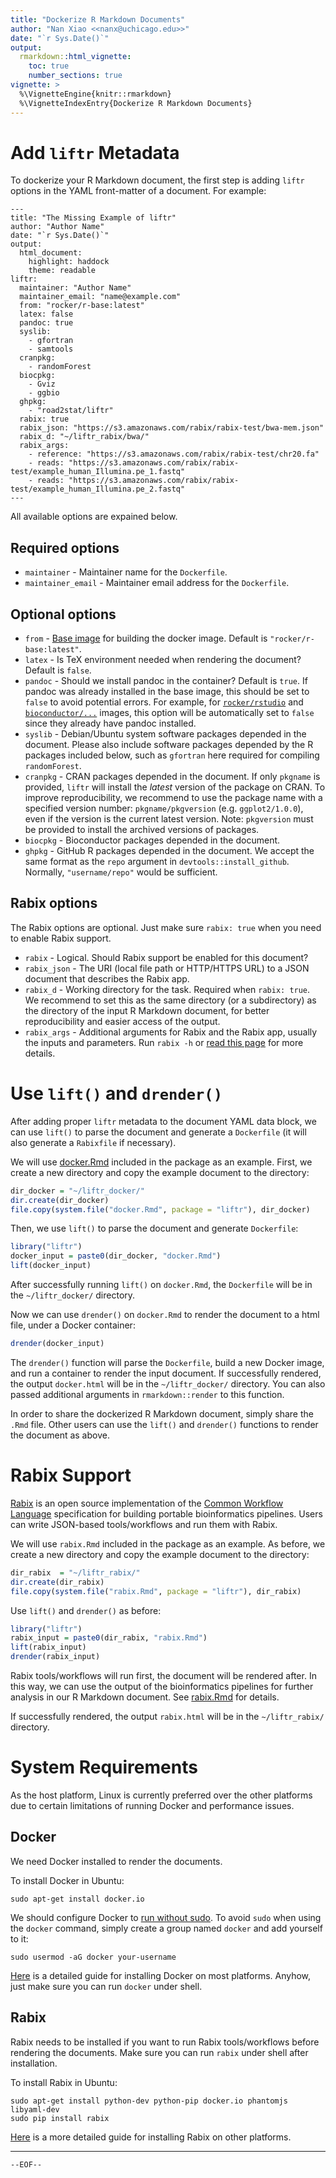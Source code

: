 ```yaml
---
title: "Dockerize R Markdown Documents"
author: "Nan Xiao <<nanx@uchicago.edu>>"
date: "`r Sys.Date()`"
output:
  rmarkdown::html_vignette:
    toc: true
    number_sections: true
vignette: >
  %\VignetteEngine{knitr::rmarkdown}
  %\VignetteIndexEntry{Dockerize R Markdown Documents}
---
```


# Add `liftr` Metadata

To dockerize your R Markdown document, the first step is adding `liftr` options in the YAML front-matter of a document. For example:

```
---
title: "The Missing Example of liftr"
author: "Author Name"
date: "`r Sys.Date()`"
output:
  html_document:
    highlight: haddock
    theme: readable
liftr:
  maintainer: "Author Name"
  maintainer_email: "name@example.com"
  from: "rocker/r-base:latest"
  latex: false
  pandoc: true
  syslib:
    - gfortran
    - samtools
  cranpkg:
    - randomForest
  biocpkg:
    - Gviz
    - ggbio
  ghpkg:
    - "road2stat/liftr"
  rabix: true
  rabix_json: "https://s3.amazonaws.com/rabix/rabix-test/bwa-mem.json"
  rabix_d: "~/liftr_rabix/bwa/"
  rabix_args:
    - reference: "https://s3.amazonaws.com/rabix/rabix-test/chr20.fa"
    - reads: "https://s3.amazonaws.com/rabix/rabix-test/example_human_Illumina.pe_1.fastq"
    - reads: "https://s3.amazonaws.com/rabix/rabix-test/example_human_Illumina.pe_2.fastq"
---
```

All available options are expained below.

## Required options

  * `maintainer` - Maintainer name for the `Dockerfile`.
  * `maintainer_email` - Maintainer email address for the `Dockerfile`.

## Optional options

  * `from` - [Base image](https://docs.docker.com/reference/builder/#from) for building the docker image. Default is `"rocker/r-base:latest"`.
  * `latex` - Is TeX environment needed when rendering the document? Default is `false`.
  * `pandoc` - Should we install pandoc in the container? Default is `true`. If pandoc was already installed in the base image, this should be set to `false` to avoid potential errors. For example, for [`rocker/rstudio`](https://registry.hub.docker.com/u/rocker/rstudio/) and [`bioconductor/...`](https://www.bioconductor.org/help/docker/) images, this option will be automatically set to `false` since they already have pandoc installed.
  * `syslib` - Debian/Ubuntu system software packages depended in the document. Please also include software packages depended by the R packages included below, such as `gfortran` here required for compiling `randomForest`.
  * `cranpkg` - CRAN packages depended in the document. If only `pkgname` is provided, `liftr` will install the _latest_ version of the package on CRAN. To improve reproducibility, we recommend to use the package name with a specified version number: `pkgname/pkgversion` (e.g. `ggplot2/1.0.0`), even if the version is the current latest version. Note: `pkgversion` must be provided to install the archived versions of packages.
  * `biocpkg` - Bioconductor packages depended in the document.
  * `ghpkg` - GitHub R packages depended in the document. We accept the same format as the `repo` argument in `devtools::install_github`. Normally, `"username/repo"` would be sufficient.

## Rabix options

The Rabix options are optional. Just make sure `rabix: true` when you need to enable Rabix support.

  * `rabix` - Logical. Should Rabix support be enabled for this document?
  * `rabix_json` - The URI (local file path or HTTP/HTTPS URL) to a JSON document that describes the Rabix app.
  * `rabix_d` - Working directory for the task. Required when `rabix: true`. We recommend to set this as the same directory (or a subdirectory) as the directory of the input R Markdown document, for better reproducibility and easier access of the output.
  * `rabix_args` - Additional arguments for Rabix and the Rabix app, usually the inputs and parameters. Run `rabix -h` or [read this page](https://github.com/rabix/rabix/blob/master/README.md) for more details.

# Use `lift()` and `drender()`

After adding proper `liftr` metadata to the document YAML data block, we can use `lift()` to parse the document and generate a `Dockerfile` (it will also generate a `Rabixfile` if necessary).

We will use [docker.Rmd](https://github.com/road2stat/liftr/blob/master/inst/docker.Rmd) included in the package as an example. First, we create a new directory and copy the example document to the directory:

```r
dir_docker = "~/liftr_docker/"
dir.create(dir_docker)
file.copy(system.file("docker.Rmd", package = "liftr"), dir_docker)
```

Then, we use `lift()` to parse the document and generate `Dockerfile`:

```r
library("liftr")
docker_input = paste0(dir_docker, "docker.Rmd")
lift(docker_input)
```

After successfully running `lift()` on `docker.Rmd`, the `Dockerfile` will be in the `~/liftr_docker/` directory.

Now we can use `drender()` on `docker.Rmd` to render the document to a html file, under a Docker container:

```r
drender(docker_input)
```

The `drender()` function will parse the `Dockerfile`, build a new Docker image, and run a container to render the input document. If successfully rendered, the output `docker.html` will be in the `~/liftr_docker/` directory. You can also passed additional arguments in `rmarkdown::render` to this function.

In order to share the dockerized R Markdown document, simply share the `.Rmd` file. Other users can use the `lift()` and `drender()` functions to render the document as above.

# Rabix Support

[Rabix](https://www.rabix.org) is an open source implementation of the [Common Workflow Language](https://github.com/common-workflow-language/common-workflow-language) specification for building portable bioinformatics pipelines. Users can write JSON-based tools/workflows and run them with Rabix.

We will use `rabix.Rmd` included in the package as an example. As before, we create a new directory and copy the example document to the directory:

```r
dir_rabix  = "~/liftr_rabix/"
dir.create(dir_rabix)
file.copy(system.file("rabix.Rmd", package = "liftr"), dir_rabix)
```

Use `lift()` and `drender()` as before:

```r
library("liftr")
rabix_input = paste0(dir_rabix, "rabix.Rmd")
lift(rabix_input)
drender(rabix_input)
```

Rabix tools/workflows will run first, the document will be rendered after. In this way, we can use the output of the bioinformatics pipelines for further analysis in our R Markdown document. See [rabix.Rmd](https://github.com/road2stat/liftr/blob/master/inst/rabix.Rmd) for details.

If successfully rendered, the output `rabix.html` will be in the `~/liftr_rabix/` directory.

# System Requirements

As the host platform, Linux is currently preferred over the other platforms due to certain limitations of running Docker and performance issues.

## Docker

We need Docker installed to render the documents. 

To install Docker in Ubuntu:

    sudo apt-get install docker.io

We should configure Docker to [run without sudo](https://docs.docker.com/installation/ubuntulinux/#create-a-docker-group). To avoid `sudo` when using the `docker` command, simply create a group named `docker` and add yourself to it:

    sudo usermod -aG docker your-username

[Here](https://docs.docker.com/installation/) is a detailed guide for installing Docker on most platforms. Anyhow, just make sure you can run `docker` under shell.

## Rabix

Rabix needs to be installed if you want to run Rabix tools/workflows before rendering the documents. Make sure you can run `rabix` under shell after installation.

To install Rabix in Ubuntu:

    sudo apt-get install python-dev python-pip docker.io phantomjs libyaml-dev
    sudo pip install rabix

[Here](https://github.com/rabix/rabix/blob/master/README.md) is a more detailed guide for installing Rabix on other platforms.

<hr>

`--EOF--`
